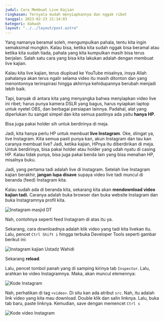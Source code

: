 ```yaml
---
judul: Cara Membuat Live Kajian
ringkasan: Ternyata mudah menyiapkannya dan nggak ribet
tanggal: 2023-02-23 21:14:03
kategori: dakwah
layout: "../../layout/post.astro"
---
```


Yang namanya beramal soleh, mengumpulkan pahala, tentu kita ingin semaksimal mungkin. Kalau bisa, ketika kita sudah nggak bisa beramal atau ketika kita sudah tiada, pahala yang kita kumpulkan masih bisa terus berjalan. Salah satu cara yang bisa kita lakukan adalah dengan membuat live kajian.

Kalau kita live kajian, terus diupload ke YouTube misalnya, insya Allah pahalanya akan terus ngalir selama video itu masih ditonton dan yang menontonnya terinspirasi hingga akhirnya kehidupannya berubah menjadi lebih baik.

Tapi, banyak di antara kita yang menyangka bahwa menyiapkan video live ini ribet; harus punya kamera DSLR yang bagus, harus nyiapkan laptop untuk nyetel OBS, dan berbagai persiapan lainnya. Padahal, alat yang diperlukan itu sangat simpel dan kita semua pastinya ada yaitu **hanya HP**.

Bisa juga pakai holder sih untuk berdirinya di meja.

Jadi, kita hanya perlu HP untuk membuat **live Instagram**. Oke, diingat ya, live Instagram. Kita semua pasti punya kan, akun Instagram dan tau kan caranya membuat live? Jadi, ketika kajian, HPnya itu diberdirikan di meja. Untuk berdirinya, bisa pakai holder atau holder yang udah nyatu di casing HP. Kalau tidak punya, bisa juga pakai benda lain yang bisa menahan HP, misalnya buku.

Jadi, yang pertama tadi adalah live di Instagram. Setelah live Instagram kajian berakhir, **jangan lupa disave** supaya video live tadi muncul di beranda (feed) Instagram kita.

Kalau sudah ada di beranda kita, sekarang kita akan **mendownload video kajian tadi.** Caranya adalah buka browser dan buka website Instagram dan buka Instagramnya profil kita.

![Instagram masjid DT](/gambar-untuk-postingan/instagram-masjid-dt.png)

Nah, contohnya seperti feed Instagram di atas itu ya.

Sekarang, cara downloadnya adalah klik video yang tadi kita livekan itu. Lalu, pencet `Ctrl Shift i` hingga terbuka Developer Tools seperti gambar berikut ini:

![Instagram kajian Ustadz Wahidi](/gambar-untuk-postingan/instagram-kajian-ustadz-wahidi.png)

Sekarang **reload**.

Lalu, pencet tombol panah yang di samping kirinya tab `Inspector`. Lalu, arahkan ke video Instagramnya. Maka, akan muncul elemennya:

![Kode Instagram](/gambar-untuk-postingan/kode-instagram.png)

Nah, perhatikan di tag `<video>`. Di situ kan ada atribut `src`. Nah, itu adalah link video yang kita mau download. Double klik dan salin linknya. Lalu, buka tab baru, paste linknya. Kemudian, save dengan memencet `Ctrl s`

![Kode video Instagram](/gambar-untuk-postingan/kode-video-instagram.png)
